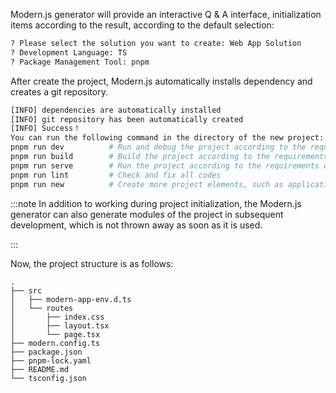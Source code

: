 Modern.js generator will provide an interactive Q & A interface, initialization items according to the result, according to the default selection:

```bash
? Please select the solution you want to create: Web App Solution
? Development Language: TS
? Package Management Tool: pnpm
```

After create the project, Modern.js automatically installs dependency and creates a git repository.

```bash
[INFO] dependencies are automatically installed
[INFO] git repository has been automatically created
[INFO] Success！
You can run the following command in the directory of the new project:
pnpm run dev          # Run and debug the project according to the requirements of the development environment
pnpm run build        # Build the project according to the requirements of the product environment
pnpm run serve        # Run the project according to the requirements of the product environment
pnpm run lint         # Check and fix all codes
pnpm run new          # Create more project elements, such as application portals
```

:::note
In addition to working during project initialization, the Modern.js generator can also generate modules of the project in subsequent development, which is not thrown away as soon as it is used.

:::

Now, the project structure is as follows:

```
.
├── src
│   ├── modern-app-env.d.ts
│   └── routes
│       ├── index.css
│       ├── layout.tsx
│       └── page.tsx
├── modern.config.ts
├── package.json
├── pnpm-lock.yaml
├── README.md
└── tsconfig.json
```
